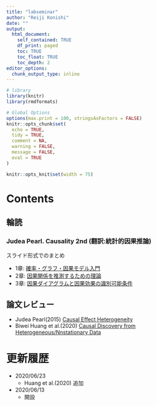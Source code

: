 ```yaml
---
title: "labseminar"
author: "Reiji Konishi"
date: ""
output:
  html_document:
    self_contained: TRUE
    df_print: paged
    toc: TRUE
    toc_float: TRUE
    toc_depth: 2
editor_options:
  chunk_output_type: inline
---
```


```r
# library
library(knitr)
library(rmdformats)

# Global Options
options(max.print = 100, stringsAsFactors = FALSE)
knitr::opts_chunk$set(
  echo = TRUE,
  tidy = TRUE,
  comment = NA,
  warning = FALSE,
  message = FALSE,
  eval = TRUE
)

knitr::opts_knit$set(width = 75)
```

# Contents

## 輪読

### Judea Pearl. Causality 2nd (翻訳:統計的因果推論)

スライド形式でのまとめ

- 1章: [確率・グラフ・因果モデル入門](https://reijikonishi.github.io/labseminar/Pearl_01.html)
- 2章: [因果関係を推測するための理論](https://reijikonishi.github.io/labseminar/Pearl_02.html)
- 3章: [因果ダイアグラムと因果効果の識別可能条件](https://reijikonishi.github.io/labseminar/Pearl_03.html)



## 論文レビュー

* Judea Pearl(2015) [Causal Effect Heterogeneity](https://reijikonishi.github.io/labseminar/paper_review_Pearl_2015.html#/)
* Biwei Huang et al.(2020) [Causal Discovery from Heterogeneous/Nnstationary Data](https://reijikonishi.github.io/labseminar/paper_review_Huang_2020.html)

# 更新履歴

* 2020/06/23
  * Huang et al.(2020) 追加
* 2020/06/13
  * 開設